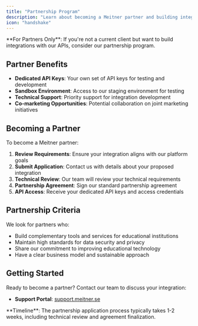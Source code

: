 ```yaml
---
title: "Partnership Program"
description: "Learn about becoming a Meitner partner and building integrations with our APIs"
icon: "handshake"
---
```


<Warning>
**For Partners Only**: If you're not a current client but want to build integrations with our APIs, consider our partnership program.
</Warning>

## Partner Benefits

- **Dedicated API Keys**: Your own set of API keys for testing and development
- **Sandbox Environment**: Access to our staging environment for testing
- **Technical Support**: Priority support for integration development
- **Co-marketing Opportunities**: Potential collaboration on joint marketing initiatives

## Becoming a Partner

To become a Meitner partner:

1. **Review Requirements**: Ensure your integration aligns with our platform goals
2. **Submit Application**: Contact us with details about your proposed integration
3. **Technical Review**: Our team will review your technical requirements
4. **Partnership Agreement**: Sign our standard partnership agreement
5. **API Access**: Receive your dedicated API keys and access credentials

## Partnership Criteria

We look for partners who:

- Build complementary tools and services for educational institutions
- Maintain high standards for data security and privacy
- Share our commitment to improving educational technology
- Have a clear business model and sustainable approach

## Getting Started

Ready to become a partner? Contact our team to discuss your integration:

- **Support Portal**: [support.meitner.se](https://support.meitner.se)

<Info>
**Timeline**: The partnership application process typically takes 1-2 weeks, including technical review and agreement finalization.
</Info>
